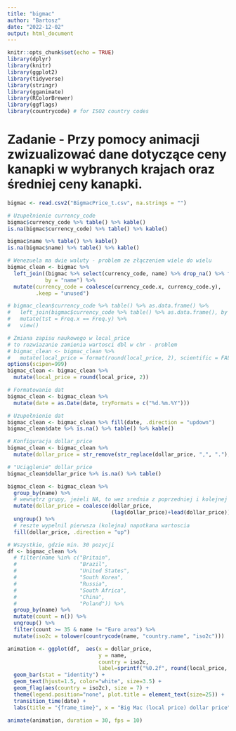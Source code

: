 ```yaml
---
title: "bigmac"
author: "Bartosz"
date: "2022-12-02"
output: html_document
---
```


```r
knitr::opts_chunk$set(echo = TRUE)
library(dplyr)
library(knitr)
library(ggplot2)
library(tidyverse)
library(stringr)
library(gganimate)
library(RColorBrewer)
library(ggflags)
library(countrycode) # for ISO2 country codes
```

# Zadanie - Przy pomocy animacji zwizualizować dane dotyczące ceny kanapki w wybranych krajach oraz średniej ceny kanapki.

```r
bigmac <- read.csv2("BigmacPrice_t.csv", na.strings = "")

# Uzupełnienie currency_code
bigmac$currency_code %>% table() %>% kable()
is.na(bigmac$currency_code) %>% table() %>% kable()

bigmac$name %>% table() %>% kable()
is.na(bigmac$name) %>% table() %>% kable()

# Wenezuela ma dwie waluty - problem ze złączeniem wiele do wielu
bigmac_clean <- bigmac %>%
  left_join((bigmac %>% select(currency_code, name) %>% drop_na() %>% filter(name != "Venezuela") %>% distinct()),
            by = "name") %>% 
  mutate(currency_code = coalesce(currency_code.x, currency_code.y),
         .keep = "unused")

# bigmac_clean$currency_code %>% table() %>% as.data.frame() %>%
#   left_join(bigmac$currency_code %>% table() %>% as.data.frame(), by = ".") %>% 
#   mutate(tst = Freq.x == Freq.y) %>% 
#   view()

# Zmiana zapisu naukowego w local_price
# to rozwiazanie zamienia wartosci dbl w chr - problem
# bigmac_clean <- bigmac_clean %>%
#   mutate(local_price = format(round(local_price, 2), scientific = FALSE, big.mark = " "))
options(scipen=999)
bigmac_clean <- bigmac_clean %>% 
  mutate(local_price = round(local_price, 2))

# Formatowanie dat
bigmac_clean <- bigmac_clean %>% 
  mutate(date = as.Date(date, tryFormats = c("%d.%m.%Y")))

# Uzupełnienie dat
bigmac_clean <- bigmac_clean %>% fill(date, .direction = "updown")
bigmac_clean$date %>% is.na() %>% table() %>% kable()

# Konfiguracja dollar_price
bigmac_clean <- bigmac_clean %>%
  mutate(dollar_price = str_remove(str_replace(dollar_price, ",", "."), "\\$") %>% as.numeric())

# "Uciąglenie" dollar_price
bigmac_clean$dollar_price %>% is.na() %>% table()

bigmac_clean <- bigmac_clean %>% 
  group_by(name) %>% 
  # wewnątrz grupy, jeżeli NA, to wez srednia z poprzedniej i kolejnej wartosci
  mutate(dollar_price = coalesce(dollar_price,
                                 (lag(dollar_price)+lead(dollar_price))/2)) %>%
  ungroup() %>% 
  # reszte wypelnil pierwsza (kolejna) napotkana wartoscia
  fill(dollar_price, .direction = "up")
```

```r
# Wszystkie, gdzie min. 30 pozycji
df <- bigmac_clean %>%
  # filter(name %in% c("Britain",
  #                    "Brazil",
  #                    "United States",
  #                    "South Korea",
  #                    "Russia",
  #                    "South Africa",
  #                    "China",
  #                    "Poland")) %>%
  group_by(name) %>%
  mutate(count = n()) %>%
  ungroup() %>%
  filter(count >= 35 & name != "Euro area") %>%
  mutate(iso2c = tolower(countrycode(name, "country.name", "iso2c")))

animation <- ggplot(df,  aes(x = dollar_price,
                             y = name,
                             country = iso2c,
                             label=sprintf("%0.2f", round(local_price, digits = 2)))) +
  geom_bar(stat = "identity") +
  geom_text(hjust=1.5, color="white", size=3.5) +
  geom_flag(aes(country = iso2c), size = 7) +
  theme(legend.position="none", plot.title = element_text(size=25)) +
  transition_time(date) +
  labs(title = "{frame_time}", x = "Big Mac (local price) dollar price", y = "")

animate(animation, duration = 30, fps = 10)
```


